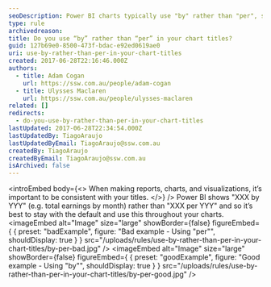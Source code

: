 ```yaml
---
seoDescription: Power BI charts typically use "by" rather than "per", so it's best to maintain consistency throughout your visualizations.
type: rule
archivedreason:
title: Do you use “by” rather than “per” in your chart titles?
guid: 127b69e0-8500-473f-bdac-e92ed0619ae0
uri: use-by-rather-than-per-in-your-chart-titles
created: 2017-06-28T22:16:46.000Z
authors:
  - title: Adam Cogan
    url: https://ssw.com.au/people/adam-cogan
  - title: Ulysses Maclaren
    url: https://ssw.com.au/people/ulysses-maclaren
related: []
redirects:
  - do-you-use-by-rather-than-per-in-your-chart-titles
lastUpdated: 2017-06-28T22:34:54.000Z
lastUpdatedBy: TiagoAraujo
lastUpdatedByEmail: TiagoAraujo@ssw.com.au
createdBy: TiagoAraujo
createdByEmail: TiagoAraujo@ssw.com.au
isArchived: false
---
```


<introEmbed
  body={<>
When making reports, charts, and visualizations, it’s important to be consistent with your titles.
  </>}
/>
Power BI shows "XXX by YYY" (e.g. total earnings by month) rather than "XXX per YYY" and so it’s best to stay with the default and use this throughout your charts.
<imageEmbed
  alt="Image"
  size="large"
  showBorder={false}
  figureEmbed={ {
    preset: "badExample",
    figure: "Bad example - Using \"per\"",
    shouldDisplay: true
  } }
  src="/uploads/rules/use-by-rather-than-per-in-your-chart-titles/by-per-bad.jpg"
/>
<imageEmbed
  alt="Image"
  size="large"
  showBorder={false}
  figureEmbed={ {
    preset: "goodExample",
    figure: "Good example - Using \"by\"",
    shouldDisplay: true
  } }
  src="/uploads/rules/use-by-rather-than-per-in-your-chart-titles/by-per-good.jpg"
/>

